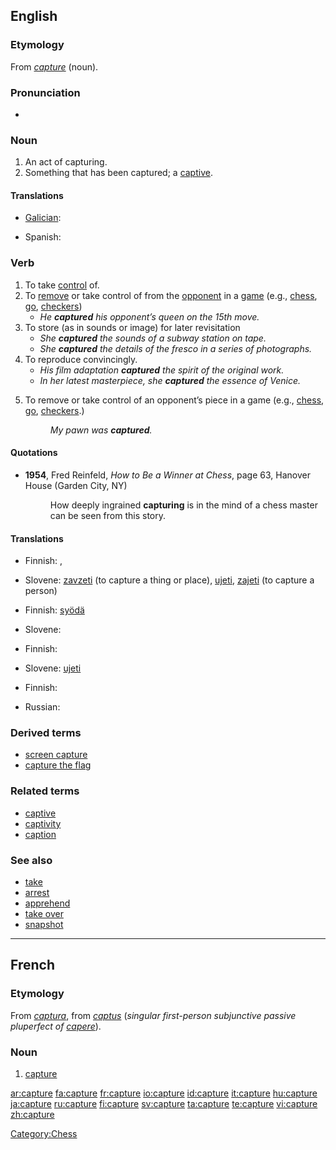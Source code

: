 {{see|capturé}}
{{wikipedia|dab=capture}}
==English==

===Etymology===
From {{MF.}} ''[[#French|capture]]'' (noun).

===Pronunciation===
*{{audio|en-us-capture.ogg|Audio (US)}}

===Noun===
{{en-noun}}

# An act of capturing.
# Something that has been captured; a [[captive]].

====Translations====
{{trans-top|act of capturing}}
* [[Galician]]: {{t-|gl|captura|xs=Galician}} {{m}}
{{trans-mid}}
* Spanish: {{t+|es|captura|f}}
{{trans-bottom}}

{{trans-top|something that has been captured}}
{{trans-mid}}
{{trans-bottom}}

===Verb===
{{en-verb|captures|capturing|captured}}

# To take [[control]] of.
# To [[remove]] or take control of from the [[opponent]] in a [[game]] (e.g., [[chess]], [[go]], [[checkers]])
#* ''He '''captured''' his opponent’s queen on the 15th move.''
# To store (as in sounds or image) for later revisitation
#* ''She '''captured''' the sounds of a subway station on tape.''
#* ''She '''captured''' the details of the fresco in a series of photographs.''
# To reproduce convincingly.
#* ''His film adaptation '''captured''' the spirit of the original work.''
#* ''In her latest masterpiece, she '''captured''' the essence of Venice.''
# {{intransitive}} To remove or take control of an opponent’s piece in a game (e.g., [[chess]], [[go]], [[checkers]].)
#:''My pawn was '''captured'''.''

====Quotations====
*'''1954''', Fred Reinfeld, ''How to Be a Winner at Chess'', page 63, Hanover House (Garden City, NY)
*: How deeply ingrained '''capturing''' is in the mind of a chess master can be seen from this story.

====Translations====
{{trans-top|to take control of}}
* Finnish: {{t-|fi|kaapata}}, {{t+|fi|napata}}
{{trans-mid}}
* Slovene: [[zavzeti]] (to capture a thing or place), [[ujeti]], [[zajeti]] (to capture a person)
{{trans-bottom}}

{{trans-top|to take control of from opponent in game}}
* Finnish: [[syödä]] {{i|Chess}}
{{trans-mid}}
* Slovene: {{t+|sl|vzeti}}
{{trans-bottom}}

{{trans-top|to store}}
* Finnish: {{t+|fi|tallentaa}}
{{trans-mid}}
* Slovene: [[ujeti]]
{{trans-bottom}}

{{trans-top|to reproduce convincingly}}
* Finnish: {{t+|fi|vangita}}
{{trans-mid}}
{{trans-bottom}}

{{trans-top|remove or take control of opponent’s piece}}
* Russian: {{t-|ru|взятие|n|tr=vzjátije|sc=Cyrl}}
{{trans-bottom}}

===Derived terms===
* [[screen capture]]
* [[capture the flag]]

===Related terms===
* [[captive]]
* [[captivity]]
* [[caption]]

===See also===
* [[take]]
* [[arrest]]
* [[apprehend]]
* [[take over]]
* [[snapshot]]

[[Category:Chess]]

----

==French==

===Etymology===
From {{L.}} ''[[captura]]'', from ''[[captus]]'' (''singular first-person subjunctive passive pluperfect of [[capere]]'').

===Noun===
{{fr-noun|f}}

# [[#Noun|capture]]

[[ar:capture]]
[[fa:capture]]
[[fr:capture]]
[[io:capture]]
[[id:capture]]
[[it:capture]]
[[hu:capture]]
[[ja:capture]]
[[ru:capture]]
[[fi:capture]]
[[sv:capture]]
[[ta:capture]]
[[te:capture]]
[[vi:capture]]
[[zh:capture]]